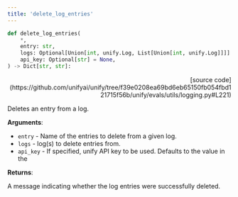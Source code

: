 ```yaml
---
title: 'delete_log_entries'
---
```


```python
def delete_log_entries(
    *,
    entry: str,
    logs: Optional[Union[int, unify.Log, List[Union[int, unify.Log]]]] = None,
    api_key: Optional[str] = None,
) -> Dict[str, str]:
```

<p align="right">[source code](https://github.com/unifyai/unify/tree/f39e0208ea69bd6eb65150fb054fbd121715f56b/unify/evals/utils/logging.py#L221)</p>

Deletes an entry from a log.

**Arguments**:

- `entry` - Name of the entries to delete from a given log.
- `logs` - log(s) to delete entries from.
- `api_key` - If specified, unify API key to be used. Defaults to the value in the



**Returns**:

A message indicating whether the log entries were successfully deleted.